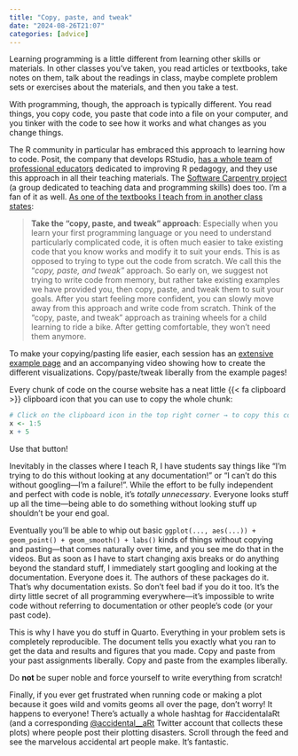```yaml
---
title: "Copy, paste, and tweak"
date: "2024-08-26T21:07"
categories: [advice]
---
```


Learning programming is a little different from learning other skills or materials. In other classes you’ve taken, you read articles or textbooks, take notes on them, talk about the readings in class, maybe complete problem sets or exercises about the materials, and then you take a test. 

With programming, though, the approach is typically different. You read things, you copy code, you paste that code into a file on your computer, and you tinker with the code to see how it works and what changes as you change things.

The R community in particular has embraced this approach to learning how to code. Posit, the company that develops RStudio, [has a whole team of professional educators](https://education.rstudio.com/) dedicated to improving R pedagogy, and they use this approach in all their teaching materials. The [Software Carpentry project](https://software-carpentry.org/) (a group dedicated to teaching data and programming skills) does too. I’m a fan of it as well. [As one of the textbooks I teach from in another class states](https://moderndive.com/1-getting-started.html#tips-code):

> **Take the “copy, paste, and tweak” approach**: Especially when you learn your first programming language or you need to understand particularly complicated code, it is often much easier to take existing code that you know works and modify it to suit your ends. This is as opposed to trying to type out the code from scratch. We call this the “*copy, paste, and tweak”* approach. So early on, we suggest not trying to write code from memory, but rather take existing examples we have provided you, then copy, paste, and tweak them to suit your goals. After you start feeling more confident, you can slowly move away from this approach and write code from scratch. Think of the “copy, paste, and tweak” approach as training wheels for a child learning to ride a bike. After getting comfortable, they won’t need them anymore.

To make your copying/pasting life easier, each session has an [extensive example page](/example/index.qmd) and an accompanying video showing how to create the different visualizations. Copy/paste/tweak liberally from the example pages!

Every chunk of code on the course website has a neat little {{< fa clipboard >}} clipboard icon that you can use to copy the whole chunk:

```r
# Click on the clipboard icon in the top right corner → to copy this code
x <- 1:5
x + 5
```

Use that button!

Inevitably in the classes where I teach R, I have students say things like “I’m trying to do this without looking at any documentation!” or “I can't do this without googling—I'm a failure!”. While the effort to be fully independent and perfect with code is noble, it’s *totally unnecessary*. Everyone looks stuff up all the time—being able to do something without looking stuff up shouldn’t be your end goal. 

Eventually you’ll be able to whip out basic `ggplot(..., aes(...)) + geom_point() + geom_smooth() + labs()` kinds of things without copying and pasting—that comes naturally over time, and you see me do that in the videos. But as soon as I have to start changing axis breaks or do anything beyond the standard stuff, I immediately start googling and looking at the documentation. Everyone does it. The authors of these packages do it. That's why documentation exists. So don’t feel bad if you do it too. It’s the dirty little secret of all programming everywhere—it’s impossible to write code without referring to documentation or other people’s code (or your past code). 

This is why I have you do stuff in Quarto. Everything in your problem sets is completely reproducible. The document tells you exactly what you ran to get the data and results and figures that you made. Copy and paste from your past assignments liberally. Copy and paste from the examples liberally.

Do **not** be super noble and force yourself to write everything from scratch!

Finally, if you ever get frustrated when running code or making a plot because it goes wild and vomits geoms all over the page, don’t worry! It happens to everyone! There’s actually a whole hashtag for #accidentalaRt (and a corresponding [\@accidental__aRt](https://twitter.com/accidental__aRt) Twitter account that collects these plots) where people post their plotting disasters. Scroll through the feed and see the marvelous accidental art people make. It’s fantastic.
